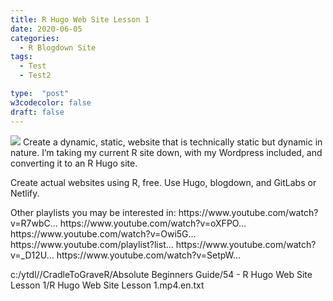 ```yaml
---
title: R Hugo Web Site Lesson 1
date: 2020-06-05
categories:
  - R Blogdown Site
tags:
  - Test
  - Test2

type:  "post"
w3codecolor: false
draft: false
---
```


<img src="https://www.cradletograver.com/auto-posts/images/RUnzipEntireDirectoryofFilesplyrpackageRStudio.mp4.jpg">
Create a dynamic, static, website that is technically static but dynamic in nature. I'm taking my current R site down, with my Wordpress included, and converting it to an R Hugo site.

Create actual websites using R, free. Use Hugo, blogdown, and GitLabs or Netlify.

Other playlists you may be interested in:
https://www.youtube.com/watch?v=R7wbC...
https://www.youtube.com/watch?v=oXFPO...
https://www.youtube.com/watch?v=Owi5G...
https://www.youtube.com/playlist?list...
https://www.youtube.com/watch?v=_D12U...
https://www.youtube.com/watch?v=SetpW...



c:/ytdl//CradleToGraveR/Absolute Beginners Guide/54 - R Hugo Web Site Lesson 1/R Hugo Web Site Lesson 1.mp4.en.txt
